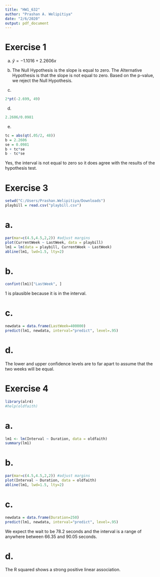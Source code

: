 ```yaml
---
title: "HW1_632"
author: "Prashan A. Welipitiya"
date: "2/6/2020"
output: pdf_document
---
```


# Exercise 1

a. $\hat{y} = -1.1016 + 2.2606x$

b. The Null Hypothesis is the slope is equal to zero. The Alternative Hypothesis is that the slope is not equal to zero. 
Based on the p-value, we reject the Null Hypothesis.

c. 
```r
2*pt(-2.699, 49)
```

d. 
```r
2.2606/0.0981
```

e.
```r
tc = abs(qt(.05/2, 48))
b = 2.2606
se = 0.0981
b + tc*se
b - tc*se
```

Yes, the interval is not equal to zero so it does agree with the results of the hypothesis test. 

# Exercise 3

```r
setwd("C:/Users/Prashan.Welipitiya/Downloads")
playbill = read.csv("playbill.csv")
```
# a. 
```r
par(mar=c(4.5,4.5,2,2)) #adjust margins
plot(CurrentWeek ~ LastWeek, data = playbill)
lm1 = lm(data = playbill, CurrentWeek ~ LastWeek)
abline(lm1, lwd=1.5, lty=2)
```
# b. 
```r
confint(lm1)["LastWeek", ]
```
1 is plausible because it is in the interval. 

# c. 
```r

newdata = data.frame(LastWeek=400000)
predict(lm1, newdata, interval="predict", level=.95)

```
# d. 
The lower and upper confidence levels are to far apart to assume that the two weeks will be equal. 

# Exercise 4
```r
library(alr4)
#help(oldfaith)
```
# a. 
```r
lm1 <- lm(Interval ~ Duration, data = oldfaith)
summary(lm1)
```

# b. 
```r
par(mar=c(4.5,4.5,2,2)) #adjust margins
plot(Interval ~ Duration, data = oldfaith)
abline(lm1, lwd=1.5, lty=2)
```

# c.
```r
newdata = data.frame(Duration=250)
predict(lm1, newdata, interval="predict", level=.95)
```
We expect the wait to be 78.2 seconds and the interval is a range of anywhere between 66.35 and 90.05 seconds. 

# d. 
The R squared shows a strong positive linear association. 
